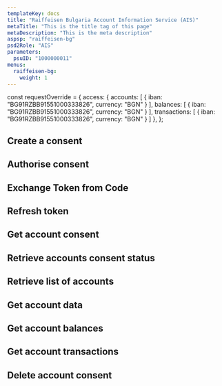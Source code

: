```yaml
---
templateKey: docs
title: "Raiffeisen Bulgaria Account Information Service (AIS)"
metaTitle: "This is the title tag of this page"
metaDescription: "This is the meta description"
aspsp: "raiffeisen-bg"
psd2Role: "AIS"
parameters:
  psuID: "1000000011"
menus:
  raiffeisen-bg: 
    weight: 1
---
```




const requestOverride = {
  access: {
    accounts: [
      {
        iban: "BG91RZBB91551000333826",
        currency: "BGN"
      }
    ],
    balances: [
      {
        iban: "BG91RZBB91551000333826",
        currency: "BGN"
      }
    ],
    transactions: [
      {
        iban: "BG91RZBB91551000333826",
        currency: "BGN"
      }
    ]
  },
};



  <step>

  ## Create a consent

  <StepCreateAccountConsent requestOverride={requestOverride} />
  </step>
<step>

  ## Authorise consent

  <AuthoriseStep/>
</step>
<step>

  ## Exchange Token from Code

  <CreateToken/>
</step>
<step>

  ## Refresh token

  <RefreshToken/>
  </step>
  <step>

  ## Get account consent

  <StepGetAccountConsent/>
  </step>
  <step>

  ## Retrieve accounts consent status

  <AccountConsentStatus/>
  </step>
  <step>

  ## Retrieve list of accounts

  <StepAccounts/>
  </step>
  <step>

  ## Get account data

  <StepAccount/>
  </step>
  <step>

  ## Get account balances

  <StepBalances/>
  </step>
  <step>

  ## Get account transactions

  <StepTransactions/>
  </step>
  <step>

  ## Delete account consent

  <DeleteAccountConsent/>
  </step>

